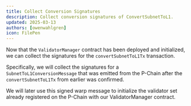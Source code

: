 ```yaml
---
title: Collect Conversion Signatures
description: Collect conversion signatures of ConvertSubnetToL1.
updated: 2025-03-13
authors: [owenwahlgren]
icon: FilePen
---
```



Now that the `ValidatorManager` contract has been deployed and initialized, we can collect the signatures for the `convertSubnetToL1Tx` transaction.

Specifically, we will collect the signatures for a `SubnetToL1ConversionMessage` that was emitted from the P-Chain after the `convertSubnetToL1Tx` from earlier was confirmed.

We will later use this signed warp message to initialize the validator set already registered on the P-Chain with our ValidatorManager contract.

<ToolboxMdxWrapper>
    <CollectConversionSignatures />
</ToolboxMdxWrapper>

